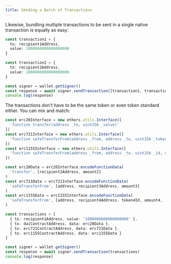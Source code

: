 ```yaml
---
title: Sending a Batch of Transactions
---
```


Likewise, bundling multiple transactions to be sent in a single native transaction is equally as easy:

```ts
const transaction1 = {
  to: recipient1Address,
  value: 1000000000000000000
}

const transaction2 = {
  to: recipient2Address,
  value: 1000000000000000000
}

const signer = wallet.getSigner()
const response = await signer.sendTransaction([transaction1, transaction2])
console.log(response)
```

The transactions don't have to be the same token or even token standard either.
You can mix and match:

```ts
const erc20Interface = new ethers.utils.Interface([
  'function transfer(address _to, uint256 _value)'
])
const erc721Interface = new ethers.utils.Interface([
  'function safeTransferFrom(address _from, address _to, uint256 _tokenId)'
])
const erc1155Interface = new ethers.utils.Interface([
  'function safeTransferFrom(address _from, address _to, uint256 _id, uint256 _value, bytes calldata _data)'
])

const erc20Data = erc20Interface.encodeFunctionData(
  'transfer', [recipient2Address, amount2]
)
const erc721Data = erc721Interface.encodeFunctionData(
  'safeTransferFrom', [address, recipient3Address, amount3]
)
const erc1155Data = erc1155Interface.encodeFunctionData(
  'safeTransferFrom', [address, recipient4Address, token4Id, amount4, '0x']
)

const transactions = [
  { to: recipient1Address, value: '1000000000000000000' },
  { to: daiContractAddress, data: erc20Data },
  { to: erc721ContractAddress, data: erc721Data },
  { to: erc1155ContractAddress, data: erc1155Data }
]

const signer = wallet.getSigner()
const response = await signer.sendTransaction(transactions)
console.log(response)
```
